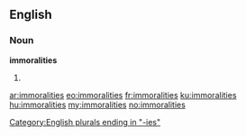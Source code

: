 ==English==

===Noun===
'''immoralities'''

# {{plural of|[[immorality]]}}

[[Category:English plurals ending in "-ies"]]

[[ar:immoralities]]
[[eo:immoralities]]
[[fr:immoralities]]
[[ku:immoralities]]
[[hu:immoralities]]
[[my:immoralities]]
[[no:immoralities]]